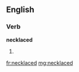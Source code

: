 ==English==

===Verb===
'''necklaced'''

# {{past of|[[necklace]]}}

[[fr:necklaced]]
[[mg:necklaced]]